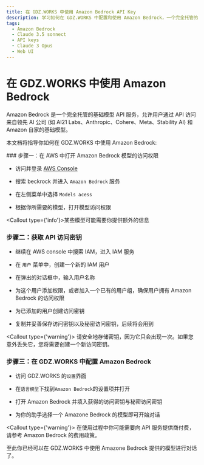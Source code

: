 ```yaml
---
title: 在 GDZ.WORKS 中使用 Amazon Bedrock API Key
description: 学习如何在 GDZ.WORKS 中配置和使用 Amazon Bedrock，一个完全托管的基础模型API服务，以便开始对话。
tags:
  - Amazon Bedrock
  - Claude 3.5 sonnect
  - API keys
  - Claude 3 Opus
  - Web UI
---
```


# 在 GDZ.WORKS 中使用 Amazon Bedrock

Amazon Bedrock 是一个完全托管的基础模型 API 服务，允许用户通过 API 访问来自领先 AI 公司 (如 AI21 Labs、Anthropic、Cohere、Meta、Stability AI) 和 Amazon 自家的基础模型。

本文档将指导你如何在 GDZ.WORKS 中使用 Amazon Bedrock:

<Steps>
  ### 步骤一：在 AWS 中打开 Amazon Bedrock 模型的访问权限

  - 访问并登录 [AWS Console](https://console.aws.amazon.com/)

  - 搜索 beckrock 并进入 `Amazon Bedrock` 服务

  - 在左侧菜单中选择 `Models acess`

  - 根据你所需要的模型，打开模型访问权限

  <Callout type={'info'}>某些模型可能需要你提供额外的信息</Callout>

  ### 步骤二：获取 API 访问密钥

  - 继续在 AWS console 中搜索 IAM，进入 IAM 服务

  - 在 `用户` 菜单中，创建一个新的 IAM 用户

  - 在弹出的对话框中，输入用户名称

  - 为这个用户添加权限，或者加入一个已有的用户组，确保用户拥有 Amazon Bedrock 的访问权限

  - 为已添加的用户创建访问密钥

  - 复制并妥善保存访问密钥以及秘密访问密钥，后续将会用到

  <Callout type={'warning'}>
    请安全地存储密钥，因为它只会出现一次。如果您意外丢失它，您将需要创建一个新访问密钥。
  </Callout>

  ### 步骤三：在 GDZ.WORKS 中配置 Amazon Bedrock

  - 访问 GDZ.WORKS 的`设置`界面

  - 在`语言模型`下找到`Amazon Bedrock`的设置项并打开

  - 打开 Amazon Bedrock 并填入获得的访问密钥与秘密访问密钥

  - 为你的助手选择一个 Amazone Bedrock 的模型即可开始对话

  <Callout type={'warning'}>
    在使用过程中你可能需要向 API 服务提供商付费，请参考 Amazon Bedrock 的费用政策。
  </Callout>
</Steps>

至此你已经可以在 GDZ.WORKS 中使用 Amazone Bedrock 提供的模型进行对话了。
